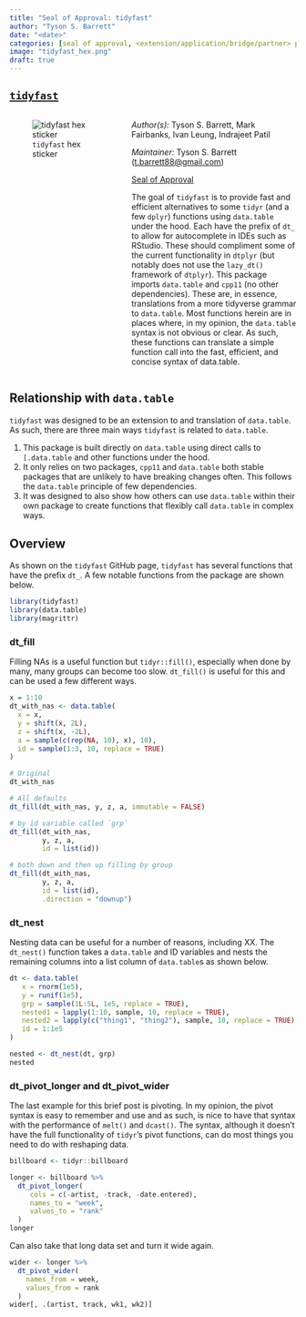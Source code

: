 ```yaml
---
title: "Seal of Approval: tidyfast"
author: "Tyson S. Barrett"
date: "<date>"
categories: [seal of approval, <extension/application/bridge/partner> package]
image: "tidyfast_hex.png"
draft: true
---
```


## [`tidyfast`](https://github.com/TysonStanley/tidyfast)

::::{.columns}

:::{.column width="40%"}

![`tidyfast` hex sticker](hex.png)

:::


:::{.column width="60%"}

*Author(s):* Tyson S. Barrett, Mark Fairbanks, Ivan Leung, Indrajeet Patil

*Maintainer:*	Tyson S. Barrett (<t.barrett88@gmail.com>)

[Seal of Approval](<github.com>)

The goal of `tidyfast` is to provide fast and efficient alternatives to some `tidyr` (and a few `dplyr`) functions using `data.table` under the hood. Each have the prefix of `dt_` to allow for autocomplete in IDEs such as RStudio. These should compliment some of the current functionality in `dtplyr` (but notably does not use the `lazy_dt()` framework of `dtplyr`). This package imports `data.table` and `cpp11` (no other dependencies). These are, in essence, translations from a more tidyverse grammar to `data.table`. Most functions herein are in places where, in my opinion, the `data.table` syntax is not obvious or clear. As such, these functions can translate a simple function call into the fast, efficient, and concise syntax of data.table.

:::

::::


## Relationship with `data.table`

`tidyfast` was designed to be an extension to and translation of `data.table`. As such, there are three main ways `tidyfast` is related to `data.table`. 

1. This package is built directly on `data.table` using direct calls to `[.data.table` and other functions under the hood. 
2. It only relies on two packages, `cpp11` and `data.table` both stable packages that are unlikely to have breaking changes often. This follows the `data.table` principle of few dependencies.
3. It was designed to also show how others can use `data.table` within their own package to create functions that flexibly call `data.table` in complex ways.


## Overview

As shown on the `tidyfast` GitHub page, `tidyfast` has several functions that have the prefix `dt_`. A few notable functions from the package are shown below. 

```r
library(tidyfast)
library(data.table)
library(magrittr)
```


### dt_fill

Filling NAs is a useful function but `tidyr::fill()`, especially when done by many, many groups can become too slow. `dt_fill()` is useful for this and can be used a few different ways.

```r
x = 1:10
dt_with_nas <- data.table(
  x = x,
  y = shift(x, 2L),
  z = shift(x, -2L),
  a = sample(c(rep(NA, 10), x), 10),
  id = sample(1:3, 10, replace = TRUE)
)

# Original
dt_with_nas

# All defaults
dt_fill(dt_with_nas, y, z, a, immutable = FALSE)

# by id variable called `grp`
dt_fill(dt_with_nas, 
        y, z, a, 
        id = list(id))

# both down and then up filling by group
dt_fill(dt_with_nas, 
        y, z, a, 
        id = list(id), 
        .direction = "downup")
```


### dt_nest

Nesting data can be useful for a number of reasons, including XX. The `dt_nest()` function takes a `data.table` and ID variables and nests the remaining columns into a list column of `data.table`s as shown below. 

```r
dt <- data.table(
   x = rnorm(1e5),
   y = runif(1e5),
   grp = sample(1L:5L, 1e5, replace = TRUE),
   nested1 = lapply(1:10, sample, 10, replace = TRUE),
   nested2 = lapply(c("thing1", "thing2"), sample, 10, replace = TRUE),
   id = 1:1e5
)

nested <- dt_nest(dt, grp)
nested
```


### dt_pivot_longer and dt_pivot_wider

The last example for this brief post is pivoting. In my opinion, the pivot syntax is easy to remember and use and as such, is nice to have that syntax with the performance of `melt()` and `dcast()`. The syntax, although it doesn't have the full functionality of `tidyr`'s pivot functions, can do most things you need to do with reshaping data.

```r
billboard <- tidyr::billboard 

longer <- billboard %>%
  dt_pivot_longer(
     cols = c(-artist, -track, -date.entered),
     names_to = "week",
     values_to = "rank"
  )
longer
```

Can also take that long data set and turn it wide again.

```r
wider <- longer %>% 
  dt_pivot_wider(
    names_from = week,
    values_from = rank
  )
wider[, .(artist, track, wk1, wk2)]
```


